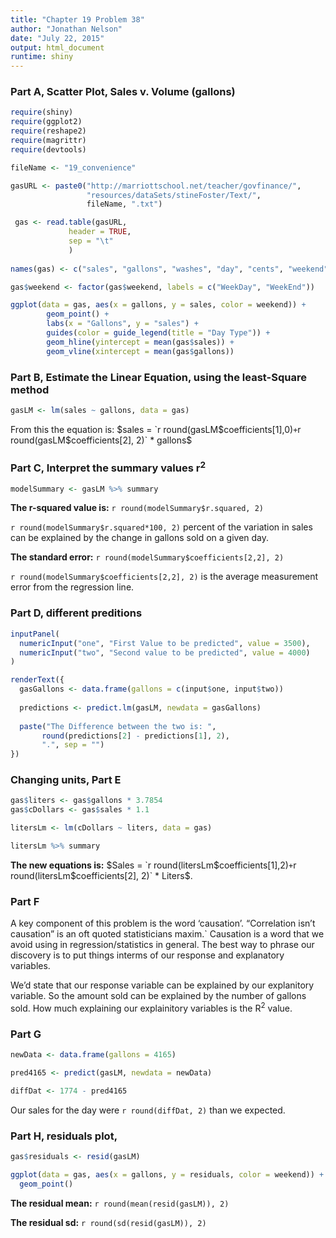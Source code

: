 ```yaml
---
title: "Chapter 19 Problem 38"
author: "Jonathan Nelson"
date: "July 22, 2015"
output: html_document
runtime: shiny
---
```


### Part A, Scatter Plot, Sales v. Volume (gallons)

```r
require(shiny)
require(ggplot2)
require(reshape2)
require(magrittr)
require(devtools)

fileName <- "19_convenience"

gasURL <- paste0("http://marriottschool.net/teacher/govfinance/", 
                 "resources/dataSets/stineFoster/Text/",
                 fileName, ".txt")

 gas <- read.table(gasURL,
             header = TRUE,
             sep = "\t"
             )
 
names(gas) <- c("sales", "gallons", "washes", "day", "cents", "weekend")

gas$weekend <- factor(gas$weekend, labels = c("WeekDay", "WeekEnd"))
```


```r
ggplot(data = gas, aes(x = gallons, y = sales, color = weekend)) +
        geom_point() +
        labs(x = "Gallons", y = "sales") +
        guides(color = guide_legend(title = "Day Type")) +
        geom_hline(yintercept = mean(gas$sales)) +
        geom_vline(xintercept = mean(gas$gallons))
```

### Part B, Estimate the Linear Equation, using the least-Square method

```r
gasLM <- lm(sales ~ gallons, data = gas)
```

From this the equation is:
$sales = `r round(gasLM$coefficients[1],0)` + `r round(gasLM$coefficients[2], 2)` * gallons$

### Part C, Interpret the summary values r^2^ 

```r
modelSummary <- gasLM %>% summary

```

**The r-squared value is:** `r round(modelSummary$r.squared, 2)`

`r round(modelSummary$r.squared*100, 2) ` percent of the variation in sales can be explained by the change in gallons sold on a given day.

**The standard error:** `r round(modelSummary$coefficients[2,2], 2)`

`r round(modelSummary$coefficients[2,2], 2) ` is the average measurement error from the regression line. 

### Part D, different preditions

```r

inputPanel(
  numericInput("one", "First Value to be predicted", value = 3500),
  numericInput("two", "Second value to be predicted", value = 4000)
)

renderText({
  gasGallons <- data.frame(gallons = c(input$one, input$two))
  
  predictions <- predict.lm(gasLM, newdata = gasGallons)
  
  paste("The Difference between the two is: ",
       round(predictions[2] - predictions[1], 2),
       ".", sep = "")
})

```

### Changing units, Part E

```r

gas$liters <- gas$gallons * 3.7854
gas$cDollars <- gas$sales * 1.1

litersLm <- lm(cDollars ~ liters, data = gas)

litersLm %>% summary

```


**The new equations is:** $Sales = `r round(litersLm$coefficients[1],2)` +
`r round(litersLm$coefficients[2], 2)` * Liters$.

### Part F

A key component of this problem is the word 'causation'. "Correlation isn't causation" is an oft quoted statisticians maxim.` Causation is a word that we avoid using in regression/statistics in general. The best way to phrase our discovery is to put things interms of our response and explanatory variables.

We'd state that our response variable can be explained by our explanitory variable. So the amount sold can be explained by the number of gallons sold. How much explaining our explainitory variables is the R^2^ value. 

### Part G

```r
newData <- data.frame(gallons = 4165)

pred4165 <- predict(gasLM, newdata = newData)

diffDat <- 1774 - pred4165
```

Our sales for the day were `r round(diffDat, 2)` than we expected.

### Part H, residuals plot,

```r
gas$residuals <- resid(gasLM)

ggplot(data = gas, aes(x = gallons, y = residuals, color = weekend)) +
  geom_point()

```

**The residual mean:** `r round(mean(resid(gasLM)), 2)`

**The residual sd:** `r round(sd(resid(gasLM)), 2)` 







